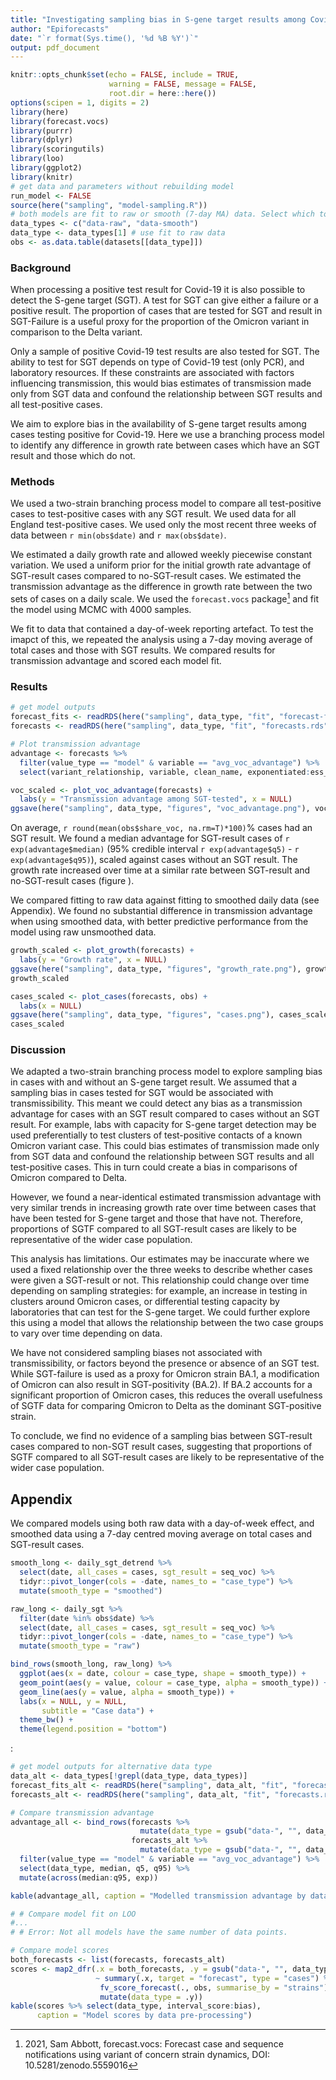 ```yaml
---
title: "Investigating sampling bias in S-gene target results among Covid-19 test-positive cases"
author: "Epiforecasts"
date: "`r format(Sys.time(), '%d %B %Y')`"
output: pdf_document
---
```


```r
knitr::opts_chunk$set(echo = FALSE, include = TRUE, 
                      warning = FALSE, message = FALSE,
                      root.dir = here::here())
options(scipen = 1, digits = 2)
library(here)
library(forecast.vocs)
library(purrr)
library(dplyr)
library(scoringutils)
library(loo)
library(ggplot2)
library(knitr)
# get data and parameters without rebuilding model
run_model <- FALSE
source(here("sampling", "model-sampling.R"))
# both models are fit to raw or smooth (7-day MA) data. Select which to show for results
data_types <- c("data-raw", "data-smooth")
data_type <- data_types[1] # use fit to raw data
obs <- as.data.table(datasets[[data_type]])
```
### Background

When processing a positive test result for Covid-19 it is also possible to detect the S-gene target (SGT). A test for SGT can give either a failure or a positive result. The proportion of cases that are tested for SGT and result in SGT-Failure is a useful proxy for the proportion of the Omicron variant in comparison to the Delta variant. 

Only a sample of positive Covid-19 test results are also tested for SGT. The ability to test for SGT depends on type of Covid-19 test (only PCR), and laboratory resources. If these constraints are associated with factors influencing transmission, this would bias estimates of transmission made only from SGT data and confound the relationship between SGT results and all test-positive cases. 

We aim to explore bias in the availability of S-gene target results among cases testing positive for Covid-19. Here we use a branching process model to identify any difference in growth rate between cases which have an SGT result and those which do not.

### Methods

We used a two-strain branching process model to compare all test-positive cases to test-positive cases with any SGT result. We used data for all England test-positive cases. We used only the most recent three weeks of data between `r min(obs$date)` and `r max(obs$date)`. 

We estimated a daily growth rate and allowed weekly piecewise constant variation. We used a uniform prior for the initial growth rate advantage of SGT-result cases compared to no-SGT-result cases. We estimated the transmission advantage as the difference in growth rate between the two sets of cases on a daily scale. We used the `forecast.vocs` package^[2021, Sam Abbott, forecast.vocs: Forecast case and sequence notifications using variant of concern strain dynamics, DOI: 10.5281/zenodo.5559016] and fit the model using MCMC with 4000 samples.

We fit to data that contained a day-of-week reporting artefact. To test the imapct of this, we repeated the analysis using a 7-day moving average of total cases and those with SGT results. We compared results for transmission advantage and scored each model fit.

### Results

```r
# get model outputs
forecast_fits <- readRDS(here("sampling", data_type, "fit", "forecast-fits.rds"))$scaled
forecasts <- readRDS(here("sampling", data_type, "fit", "forecasts.rds"))$scaled

# Plot transmission advantage
advantage <- forecasts %>%
  filter(value_type == "model" & variable == "avg_voc_advantage") %>%
  select(variant_relationship, variable, clean_name, exponentiated:ess_bulk)

voc_scaled <- plot_voc_advantage(forecasts) +
  labs(y = "Transmission advantage among SGT-tested", x = NULL)
ggsave(here("sampling", data_type, "figures", "voc_advantage.png"), voc_scaled)

```

On average, `r round(mean(obs$share_voc, na.rm=T)*100)`% cases had an SGT result. We found a median advantage for SGT-result cases of `r exp(advantage$median)` (95% credible interval `r exp(advantage$q5)` - `r exp(advantage$q95)`), scaled against cases without an SGT result. The growth rate increased over time at a similar rate between SGT-result and no-SGT-result cases (figure \ref{fig:plot-growth}).

We compared fitting to raw data against fitting to smoothed daily data (see Appendix). We found no substantial difference in transmission advantage when using smoothed data, with better predictive performance from the model using raw unsmoothed data.

```r
growth_scaled <- plot_growth(forecasts) +
  labs(y = "Growth rate", x = NULL)
ggsave(here("sampling", data_type, "figures", "growth_rate.png"), growth_scaled)
growth_scaled

```

```r
cases_scaled <- plot_cases(forecasts, obs) +
  labs(x = NULL)
ggsave(here("sampling", data_type, "figures", "cases.png"), cases_scaled)
cases_scaled

```

\newpage

### Discussion

We adapted a two-strain branching process model to explore sampling bias in cases with and without an S-gene target result. We assumed that a sampling bias in cases tested for SGT would be associated with transmissibility. This meant we could detect any bias as a transmission advantage for cases with an SGT result compared to cases without an SGT result. 
For example, labs with capacity for S-gene target detection may be used preferentially to test clusters of test-positive contacts of a known Omicron variant case. This could bias estimates of transmission made only from SGT data and confound the relationship between SGT results and all test-positive cases. This in turn could create a bias in comparisons of Omicron compared to Delta.

However, we found a near-identical estimated transmission advantage with very similar trends in increasing growth rate over time between cases that have been tested for S-gene target and those that have not. Therefore, proportions of SGTF compared to all SGT-result cases are likely to be representative of the wider case population.

This analysis has limitations. Our estimates may be inaccurate where we used a fixed relationship over the three weeks to describe whether cases were given a SGT-result or not. This relationship could change over time depending on sampling strategies: for example, an increase in testing in clusters around Omicron cases, or differential testing capacity by laboratories that can test for the S-gene target. We could further explore this using a model that allows the relationship between the two case groups to vary over time depending on data.

We have not considered sampling biases not associated with transmissibility, or factors beyond the presence or absence of an SGT test. While SGT-failure is used as a proxy for Omicron strain BA.1, a modification of Omicron can also result in SGT-positivity (BA.2). If BA.2 accounts for a significant proportion of Omicron cases, this reduces the overall usefulness of SGTF data for comparing Omicron to Delta as the dominant SGT-positive strain.

To conclude, we find no evidence of a sampling bias between SGT-result cases compared to non-SGT result cases, suggesting that proportions of SGTF compared to all SGT-result cases are likely to be representative of the wider case population.

\newpage

## Appendix

We compared models using both raw data with a day-of-week effect, and smoothed data using a 7-day centred moving average on total cases and SGT-result cases.

```r
smooth_long <- daily_sgt_detrend %>%
  select(date, all_cases = cases, sgt_result = seq_voc) %>%
  tidyr::pivot_longer(cols = -date, names_to = "case_type") %>%
  mutate(smooth_type = "smoothed") 

raw_long <- daily_sgt %>%
  filter(date %in% obs$date) %>%
  select(date, all_cases = cases, sgt_result = seq_voc) %>%
  tidyr::pivot_longer(cols = -date, names_to = "case_type") %>%
  mutate(smooth_type = "raw") 

bind_rows(smooth_long, raw_long) %>%
  ggplot(aes(x = date, colour = case_type, shape = smooth_type)) +
  geom_point(aes(y = value, colour = case_type, alpha = smooth_type)) +
  geom_line(aes(y = value, alpha = smooth_type)) +
  labs(x = NULL, y = NULL,
       subtitle = "Case data") +
  theme_bw() +
  theme(legend.position = "bottom")

```

:

```r
# get model outputs for alternative data type
data_alt <- data_types[!grepl(data_type, data_types)]
forecast_fits_alt <- readRDS(here("sampling", data_alt, "fit", "forecast-fits.rds"))$scaled
forecasts_alt <- readRDS(here("sampling", data_alt, "fit", "forecasts.rds"))$scaled

# Compare transmission advantage
advantage_all <- bind_rows(forecasts %>% 
                             mutate(data_type = gsub("data-", "", data_type)), 
                           forecasts_alt %>% 
                             mutate(data_type = gsub("data-", "", data_alt))) %>%
  filter(value_type == "model" & variable == "avg_voc_advantage") %>%
  select(data_type, median, q5, q95) %>%
  mutate(across(median:q95, exp))

kable(advantage_all, caption = "Modelled transmission advantage by data pre-processing")

```

```r
# # Compare model fit on LOO
#...
# # Error: Not all models have the same number of data points.

# Compare model scores
both_forecasts <- list(forecasts, forecasts_alt)
scores <- map2_dfr(.x = both_forecasts, .y = gsub("data-", "", data_types),
                   ~ summary(.x, target = "forecast", type = "cases") %>%
                    fv_score_forecast(., obs, summarise_by = "strains") %>%
                    mutate(data_type = .y))
kable(scores %>% select(data_type, interval_score:bias),
      caption = "Model scores by data pre-processing")
```


